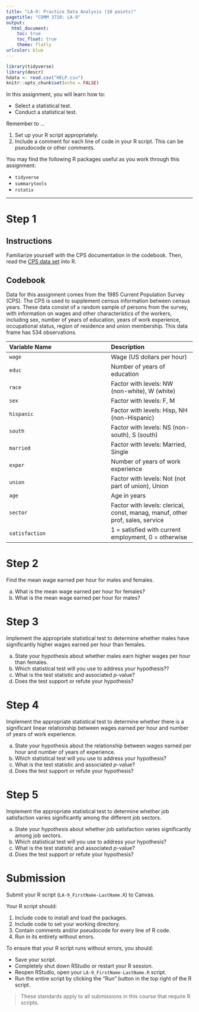 ```yaml
---
title: "LA-9: Practice Data Analysis (10 points)"
pagetitle: "COMM 3710: LA-9"
output:
  html_document:
    toc: true
    toc_float: true
    theme: flatly
urlcolor: blue
---
```


```r
library(tidyverse)
library(descr)
hdata <- read.csv("HELP.csv")
knitr::opts_chunk$set(echo = FALSE)
```

In this assignment, you will learn how to:

- Select a statistical test.
- Conduct a statistical test.

Remember to ...

1) Set up your R script appropriately.
2) Include a comment for each line of code in your R script. This can be pseudocode or other comments.

You may find the following R packages useful as you work through this assignment:

- `tidyverse`
- `summarytools`
- `rstatix`

---

# Step 1 {.tabset .tabset-fade}
## Instructions
Familiarize yourself with the CPS documentation in the codebook. Then, read the [CPS data set](https://utah.instructure.com/files/117853077/download?download_frd=1) into R.

## Codebook
Data for this assignment comes from the 1985 Current Population Survey (CPS).
The CPS is used to supplement census information between census years. These
data consist of a random sample of persons from the survey, with information
on wages and other characteristics of the workers, including sex, number of
years of education, years of work experience, occupational status, region of
residence and union membership. This data frame has 534 observations.

| Variable Name | Description |
| :------------ | :---------- |
| `wage` | Wage (US dollars per hour) |
| `educ` | Number of years of education |
| `race` | Factor with levels: NW (non-white), W (white) |
| `sex` | Factor with levels: F, M |
| `hispanic` | Factor with levels: Hisp, NH (non-Hispanic) |
| `south` | Factor with levels: NS (non-south), S (south) |
| `married` | Factor with levels: Married, Single |
| `exper` | Number of years of work experience |
| `union` | Factor with levels: Not (not part of union), Union |
| `age` | Age in years |
| `sector` | Factor with levels: clerical, const, manag, manuf, other prof, sales, service |
| `satisfaction` | 1 = satisfied with current employment, 0 = otherwise |

# Step 2
Find the mean wage earned per hour for males and females.

a) What is the mean wage earned per hour for females?
b) What is the mean wage earned per hour for males?
 
 
# Step 3
Implement the appropriate statistical test to determine whether males have significantly higher wages earned per hour than females.

a) State your hypothesis about whether males earn higher wages per hour than females.
b) Which statistical test will you use to address your hypothesis??
c) What is the test statistic and associated *p*-value?
d) Does the test support or refute your hypothesis?


# Step 4
Implement the appropriate statistical test to determine whether there is a significant linear relationship between wages earned per hour and number of years of work experience.

a) State your hypothesis about the relationship between wages earned per hour and number of years of experience.
b) Which statistical test will you use to address your hypothesis?
c) What is the test statistic and associated *p*-value?
d) Does the test support or refute your hypothesis?


# Step 5
Implement the appropriate statistical test to determine whether job satisfaction varies significantly among the different job sectors.

a) State your hypothesis about whether job satisfaction varies significantly among job sectors.
b) Which statistical test will you use to address your hypothesis?
c) What is the test statistic and associated *p*-value?
d) Does the test support or refute your hypothesis?


# Submission

Submit your R script (`LA-9_FirstName-LastName.R`) to Canvas.

Your R script should:

1) Include code to install and load the packages.
2) Include code to set your working directory.
3) Contain comments and/or pseudocode for every line of R code.
4) Run in its entirety without errors.

To ensure that your R script runs without errors, you should:

- Save your script.
- Completely shut down RStudio or restart your R session.
- Reopen RStudio, open your `LA-9_FirstName-LastName.R` script.
- Run the entire script by clicking the "Run" button in the top right of the R script.

> These standards apply to all submissions in this course that require R scripts.
